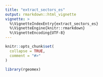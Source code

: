 ```yaml
---
title: "extract_sectors_es"
output: rmarkdown::html_vignette
vignette: >
  %\VignetteIndexEntry{extract_sectors_es}
  %\VignetteEngine{knitr::rmarkdown}
  %\VignetteEncoding{UTF-8}
---
```


```r
knitr::opts_chunk$set(
  collapse = TRUE,
  comment = "#>"
)
```

```r
library(rgeomex)
```
